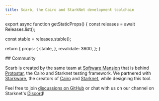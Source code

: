 ```yaml
---
title: Scarb, the Cairo and StarkNet development toolchain
---
```



export async function getStaticProps() {
  const releases = await Releases.list();

const stable = releases.stable();

return {
props: {
stable,
},
revalidate: 3600,
};
}

<Jumbo />

<section className="grid items-stretch gap-8 md:grid-cols-2 lg:px-32 xl:px-64">
  <Download />
  <Features />
</section>

<section className="lg:px-32 xl:px-64">
  ## Community

Scarb is created by the same team at [Software Mansion] that is behind [Protostar], the Cairo and Starknet testing
framework.
We partnered with [Starkware], the creators of [Cairo] and [Starknet], while designing this tool.

Feel free to join [discussions on GitHub][gh-discussions] or chat with us on our channel on Starknet's [Discord]!

[cairo]: https://www.cairo-lang.org
[discord]: https://discord.gg/KZWaFtPZJf
[gh-discussions]: https://github.com/software-mansion/scarb/discussions
[protostar]: https://docs.swmansion.com/protostar/
[software mansion]: https://swmansion.com/
[starknet]: https://www.starknet.io
[starkware]: https://starkware.co

</section>
